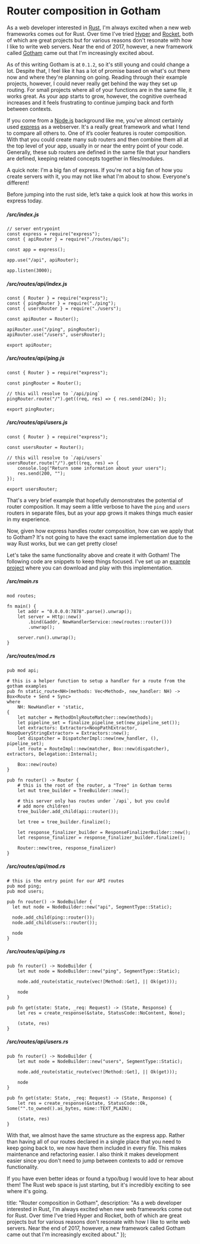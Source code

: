 
# Router composition in Gotham

As a web developer interested in [Rust](https://rust-lang.org), I'm always excited when a new web frameworks comes out for Rust. Over time I've tried [Hyper](https://hyper.rs) and [Rocket](https://rocket.rs), both of which are great projects but for various reasons don't resonate with how I like to write web servers. Near the end of 2017, however, a new framework called [Gotham](https://gotham.rs) came out that I'm increasingly excited about.

As of this writing Gotham is at `0.1.2`, so it's still young and could change a lot. Despite that, I feel like it has a lot of promise based on what's out there now and where they're planning on going. Reading through their example projects, however, I could never really get behind the way they set up routing. For small projects where all of your functions are in the same file, it works great. As your app starts to grow, however, the cognitive overhead increases and it feels frustrating to continue jumping back and forth between contexts.

If you come from a [Node.js](https://nodejs.org) background like me, you've almost certainly used [express](https://expressjs.com) as a webserver. It's a really great framework and what I tend to compare all others to. One of it’s cooler features is router composition. With that you could create many sub routers and then combine them all at the top level of your app, usually in or near the entry point of your code. Generally, these sub routers are defined in the same file that your handlers are defined, keeping related concepts together in files/modules.

A quick note: I'm a big fan of express. If you're _not_ a big fan of how you create servers with it, you may not like what I'm about to show. Everyone's different!

Before jumping into the rust side, let’s take a quick look at how this works in express today.

##### /src/index.js

```
// server entrypoint
const express = require("express");
const { apiRouter } = require("./routes/api");

const app = express();

app.use("/api", apiRouter);

app.listen(3000);
```

##### /src/routes/api/index.js

```
const { Router } = require("express");
const { pingRouter } = require("./ping");
const { usersRouter } = require("./users");

const apiRouter = Router();

apiRouter.use("/ping", pingRouter);
apiRouter.use("/users", usersRouter);

export apiRouter;
```

##### /src/routes/api/ping.js

```
const { Router } = require("express");

const pingRouter = Router();

// this will resolve to `/api/ping`
pingRouter.route("/").get((req, res) => { res.send(204); });

export pingRouter;
```

##### /src/routes/api/users.js

```
const { Router } = require("express");

const usersRouter = Router();

// this will resolve to `/api/users`
usersRouter.route("/").get((req, res) => {
    console.log("Return some information about your users");
    res.send(200, "");
});

export usersRouter;
```

That's a very brief example that hopefully demonstrates the potential of router composition. It may seem a little verbose to have the `ping` and `users` routers in separate files, but as your app grows it makes things much easier in my experience.

Now, given how express handles router composition, how can we apply that to Gotham? It's not going to have the exact same implementation due to the way Rust works, but we can get pretty close!

Let's take the same functionality above and create it with Gotham! The following code are snippets to keep things focused. I've set up an [example project](https://github.com/mike-engel/gotham-router-composition) where you can download and play with this implementation.

##### /src/main.rs

```
mod routes;

fn main() {
    let addr = "0.0.0.0:7878".parse().unwrap();
    let server = Http::new()
        .bind(&addr, NewHandlerService::new(routes::router()))
        .unwrap();

    server.run().unwrap();
}
```

##### /src/routes/mod.rs

```
pub mod api;

# this is a helper function to setup a handler for a route from the gotham examples
pub fn static_route<NH>(methods: Vec<Method>, new_handler: NH) -> Box<Route + Send + Sync>
where
    NH: NewHandler + 'static,
{
    let matcher = MethodOnlyRouteMatcher::new(methods);
    let pipeline_set = finalize_pipeline_set(new_pipeline_set());
    let extractors: Extractors<NoopPathExtractor, NoopQueryStringExtractor> = Extractors::new();
    let dispatcher = DispatcherImpl::new(new_handler, (), pipeline_set);
    let route = RouteImpl::new(matcher, Box::new(dispatcher), extractors, Delegation::Internal);

    Box::new(route)
}

pub fn router() -> Router {
    # this is the root of the router, a "Tree" in Gotham terms
    let mut tree_builder = TreeBuilder::new();

    # this server only has routes under `/api`, but you could
    # add more children!
    tree_builder.add_child(api::router());

    let tree = tree_builder.finalize();

    let response_finalizer_builder = ResponseFinalizerBuilder::new();
    let response_finalizer = response_finalizer_builder.finalize();

    Router::new(tree, response_finalizer)
}
```

##### /src/routes/api/mod.rs

```
# this is the entry point for our API routes
pub mod ping;
pub mod users;

pub fn router() -> NodeBuilder {
  let mut node = NodeBuilder::new("api", SegmentType::Static);

  node.add_child(ping::router());
  node.add_child(users::router());

  node
}
```

##### /src/routes/api/ping.rs

```
pub fn router() -> NodeBuilder {
    let mut node = NodeBuilder::new("ping", SegmentType::Static);

    node.add_route(static_route(vec![Method::Get], || Ok(get)));

    node
}

pub fn get(state: State, _req: Request) -> (State, Response) {
    let res = create_response(&state, StatusCode::NoContent, None);

    (state, res)
}
```

##### /src/routes/api/users.rs

```
pub fn router() -> NodeBuilder {
    let mut node = NodeBuilder::new("users", SegmentType::Static);

    node.add_route(static_route(vec![Method::Get], || Ok(get)));

    node
}

pub fn get(state: State, _req: Request) -> (State, Response) {
    let res = create_response(&state, StatusCode::Ok, Some("".to_owned().as_bytes, mime::TEXT_PLAIN);

    (state, res)
}
```

With that, we almost have the same structure as the express app. Rather than having all of our routes declared in a single place that you need to keep going back to, we now have them included in every file. This makes maintenance and refactoring easier. I also think it makes development easier since you don't need to jump between contexts to add or remove functionality.

If you have even better ideas or found a typo/bug I would love to hear about them! The Rust web space is just starting, but it's incredibly exciting to see where it's going.

  title: "Router composition in Gotham",
  description:
    "As a web developer interested in Rust, I'm always excited when new web frameworks come out for Rust. Over time I've tried Hyper and Rocket, both of which are great projects but for various reasons don't resonate with how I like to write web servers. Near the end of 2017, however, a new framework called Gotham came out that I'm increasingly excited about."
});
